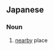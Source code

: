 ==Japanese==
{{ja-kanjitab|ちか|ば|yomi=kun}}

===Noun===
{{ja-noun|ちかば}}

# [[nearby]] place
#: {{ja-usex|近場の相手を探す|ちかば の あいて を さがす|search for a companion nearby}}